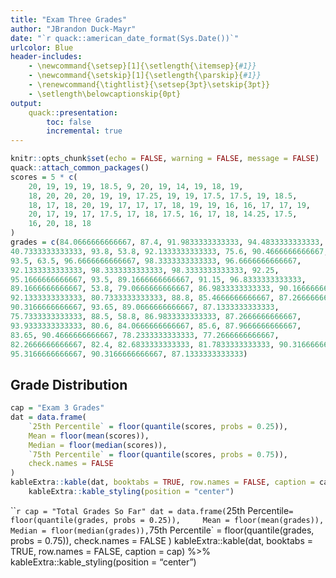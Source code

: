 ```yaml
---
title: "Exam Three Grades"
author: "JBrandon Duck-Mayr"
date: "`r quack::american_date_format(Sys.Date())`"
urlcolor: Blue
header-includes:
    - \newcommand{\setsep}[1]{\setlength{\itemsep}{#1}}
    - \newcommand{\setskip}[1]{\setlength{\parskip}{#1}}
    - \renewcommand{\tightlist}{\setsep{3pt}\setskip{3pt}}
    - \setlength\belowcaptionskip{0pt}
output:
    quack::presentation:
        toc: false
        incremental: true
---
```


```r
knitr::opts_chunk$set(echo = FALSE, warning = FALSE, message = FALSE)
quack::attach_common_packages()
scores = 5 * c(
    20, 19, 19, 19, 18.5, 9, 20, 19, 14, 19, 18, 19, 
    18, 20, 20, 20, 19, 19, 17.25, 19, 19, 17.5, 17.5, 19, 18.5, 
    18, 17, 18, 20, 19, 17, 17, 17, 18, 19, 19, 16, 16, 17, 17, 19, 
    20, 17, 19, 17, 17.5, 17, 18, 17.5, 16, 17, 18, 14.25, 17.5, 
    16, 20, 18, 18
)
grades = c(84.0666666666667, 87.4, 91.9833333333333, 94.4833333333333, 
40.7333333333333, 93.8, 53.8, 92.1333333333333, 75.6, 90.4666666666667, 
93.5, 63.5, 96.6666666666667, 98.3333333333333, 96.6666666666667, 
92.1333333333333, 98.3333333333333, 98.3333333333333, 92.25, 
95.1666666666667, 93.5, 89.1666666666667, 91.15, 96.8333333333333, 
89.1666666666667, 53.8, 79.0666666666667, 86.9833333333333, 90.1666666666667, 
92.1333333333333, 80.7333333333333, 88.8, 85.4666666666667, 87.2666666666667, 
90.3166666666667, 93.65, 89.0666666666667, 87.1333333333333, 
75.7333333333333, 88.5, 58.8, 86.9833333333333, 87.2666666666667, 
93.9333333333333, 80.6, 84.0666666666667, 85.6, 87.9666666666667, 
83.65, 90.4666666666667, 78.2333333333333, 77.2666666666667, 
82.2666666666667, 82.4, 82.6833333333333, 81.7833333333333, 90.3166666666667, 
95.3166666666667, 90.3166666666667, 87.1333333333333)
```

## Grade Distribution

```r
cap = "Exam 3 Grades"
dat = data.frame(
    `25th Percentile` = floor(quantile(scores, probs = 0.25)),
    Mean = floor(mean(scores)),
    Median = floor(median(scores)),
    `75th Percentile` = floor(quantile(scores, probs = 0.75)),
    check.names = FALSE
)
kableExtra::kable(dat, booktabs = TRUE, row.names = FALSE, caption = cap) %>%
    kableExtra::kable_styling(position = "center")
```

\vspace*{3\baselineskip}
\pause

```r
cap = "Total Grades So Far"
dat = data.frame(
    `25th Percentile` = floor(quantile(grades, probs = 0.25)),
    Mean = floor(mean(grades)),
    Median = floor(median(grades)),
    `75th Percentile` = floor(quantile(grades, probs = 0.75)),
    check.names = FALSE
)
kableExtra::kable(dat, booktabs = TRUE, row.names = FALSE, caption = cap) %>%
    kableExtra::kable_styling(position = "center")

